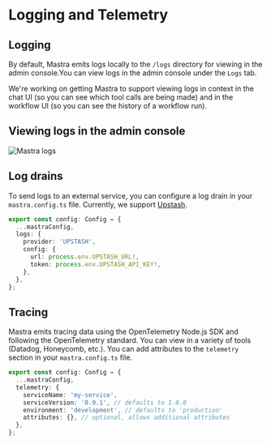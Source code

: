 # Logging and Telemetry

## Logging

By default, Mastra emits logs locally to the `/logs` directory for viewing in the admin console.You can view logs in the admin console under the `Logs` tab.

We're working on getting Mastra to support viewing logs in context in the chat UI (so you can see which tool calls are being made) and in the workflow UI (so you can see the history of a workflow run).

## Viewing logs in the admin console

![Mastra logs](../../public/log.png)

## Log drains

To send logs to an external service, you can configure a log drain in your `mastra.config.ts` file. Currently, we support [Upstash](https://upstash.com/).

```ts filename="mastra.config.ts"
export const config: Config = {
  ...mastraConfig,
  logs: {
    provider: 'UPSTASH',
    config: {
      url: process.env.UPSTASH_URL!,
      token: process.env.UPSTASH_API_KEY!,
    },
  },
};
```

## Tracing

Mastra emits tracing data using the OpenTelemetry Node.js SDK and following the OpenTelemetry standard. You can view in a variety of tools (Datadog, Honeycomb, etc.). You can add attributes to the `telemetry` section in your `mastra.config.ts` file.

```ts filename="mastra.config.ts"
export const config: Config = {
  ...mastraConfig,
  telemetry: {
    serviceName: 'my-service',
    serviceVersion: '0.9.1', // defaults to 1.0.0
    environment: 'development', // defaults to 'production'
    attributes: {}, // optional, allows additional attributes
  },
};
```
